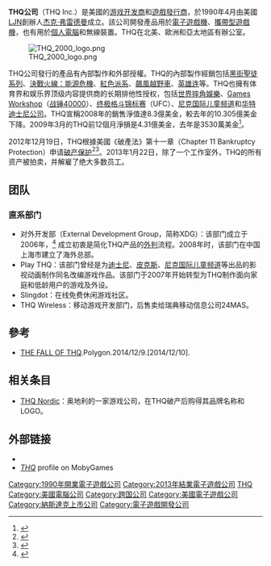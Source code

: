 {{noteTA
|G1=Games
|1=zh:黑道圣徒;zh-cn:黑道圣徒;zh-tw:黑街聖徒;
|2=zh-hans:外包;zh-hk:外判;zh-tw:外包;
}}
{{expand|time=2011-12-17T14:19:44+00:00}}
{{Infobox company
| company_name  = THQ公司
| company_name_en = THQ Inc.
| logo          = THQ logo 2011.svg
| logo_size     = 250px
| caption       = THQ从2011年开始使用的标志
| company_type  = [[上市公司|上市公司]]
| traded_as     = {{nasdaq|THQI}}
| foundation    = 1990年4月<ref>{{cite news |title=THQ's Video-Game Success Comes With Betting on Winners |url=http://articles.latimes.com/1991-12-24/business/fi-936_1_video-game-market/ |work=[[Los_Angeles_Times|Los Angeles Times]] |access-date=November 10, 2012 |date=December 24, 1991 |first=James F. |last=Peltz |archive-date=2014-07-16 |archive-url=https://web.archive.org/web/20140716232252/http://articles.latimes.com/1991-12-24/business/fi-936_1_video-game-market |dead-url=no }}</ref><ref name="Founding">{{cite web |url=http://investor.thq.com/phoenix.zhtml?c=96376&p=irol-IRHome |title=Investor Relations |website=THQ |archive-url=https://web.archive.org/web/20081216150054/http://investor.thq.com/phoenix.zhtml?c=96376&p=irol-IRHome |archive-date=December 16, 2008 |url-status=dead}}</ref>
| defunct       = {{End date|2013|01|23}}<ref>{{cite web|url=http://www.pcgamer.com/2013/01/24/thq-dissolves-auctions-off-properties-heres-who-got-what/|title=THQ dissolves, auctions off franchises and studios – here’s who bought what|last=Wilde|first=Tyler|publisher=[[PC_Gamer|PC Gamer]]|date=2013-01-23|accessdate=2013-01-23|archive-date=2013-01-27|archive-url=https://web.archive.org/web/20130127171146/http://www.pcgamer.com/2013/01/24/thq-dissolves-auctions-off-properties-heres-who-got-what/|dead-url=no}}</ref>
| founder = [[杰克·弗雷德曼|杰克·弗雷德曼]]
| fate          = [[破產|破產]]<small>（[[美國破產法第十一章|美國破產法第十一章]]）</small>
| location      = {{US}}[[加州|加州]][[阿古拉山_(加利福尼亞州)|阿古拉山]]
| area_served   = 遍及全球
| key_people    = Brian J. Farrell (董事長, 執行長, 總裁)<br/>Ian Curran (副總裁)
| industry      = [[電子遊戲產業|電子遊戲產業]]<br/>互動娛樂
| products      =  [[紅色派系|紅色派系系列]]<br/>[[塔克和符咒的神力|塔克和符咒的神力]]<br/>[[戰鎚40000：破曉之戰|戰鎚40000：破曉之戰]]<br/>WWE系列<br/>[[黑街聖徒系列|黑街聖徒系列]]<br/>[[暗黑血统|暗黑血统]]<br/>[[暗黑血统II|暗黑血统II]]<br/>[[毀滅全人類|毀滅全人類系列]]<br/>[[召唤者|召唤者]]<br/>[[家園戰線|家園戰線]]<br/>[[英雄連隊|英雄連隊]]
| revenue       = {{loss}} {{US$|6.65億|link=yes|passthrough=yes}} <small>(2011)</small><ref name="#1">{{Cite web |url=http://phx.corporate-ir.net/External.File?item=UGFyZW50SUQ9NTM1MDl8Q2hpbGRJRD0tMXxUeXBlPTM=&t=1 |title=THQ 2010 Annual Report |access-date=2011-12-17 |archive-url=https://web.archive.org/web/20190218021215/http://phx.corporate-ir.net/External.File?item=UGFyZW50SUQ9NTM1MDl8Q2hpbGRJRD0tMXxUeXBlPTM=&t=1 |archive-date=2019-02-18 |dead-url=yes }}</ref>
| net_income    = {{loss}} {{US$|1.36億|link=yes|passthrough=yes}} <small>(2011)</small><ref name="#1"/>
| num_employees =
| slogan        = 
| homepage      = [http://www.thq.com/ www.THQ.com]
}}
'''THQ公司'''（THQ Inc.）是美國的[[遊戲開發者|游戏开发商]]和[[遊戲發行商|遊戲發行商]]，於1990年4月由美國[[LJN|LJN]]創辦人[[杰克·弗雷德曼|杰克·弗雷德曼]]成立。該公司開發產品用於[[電子遊戲機|電子遊戲機]]、[[攜帶型遊戲機|攜帶型遊戲機]]，也有用於[[個人電腦|個人電腦]]和無線裝置。THQ在北美、歐洲和亞太地區有辦公室。

[[File:THQ_2000_logo.png|thumb]]

THQ公司發行的產品有內部製作和外部授權。THQ的內部製作經銷包括[[黑街聖徒系列|黑街聖徒系列]]、[[決戰火線：能源危機|決戰火線：能源危機]]、[[紅色派系|紅色派系]]、[[飆風越野車|飆風越野車]]、[[英雄连|英雄连]]等。THQ也擁有体育界和娱乐界顶级内容提供商的长期排他性授权，包括[[世界摔角娛樂|世界摔角娛樂]]、[[Games_Workshop|Games Workshop]]（[[战锤40000|战锤40000]]）、[[终极格斗锦标赛|终极格斗锦标赛]]（UFC）、[[尼克国际儿童频道|尼克国际儿童频道]]和[[华特迪士尼公司|华特迪士尼公司]]。THQ宣稱2008年的銷售淨值達8.3億美金，較去年的10.305億美金下降。2009年3月的THQ前12個月淨損是4.31億美金，去年是3530萬美金<ref>{{Cite web|title=GDN: THQ To Obtain Midway’s San Diego Studio|url=https://web.archive.org/web/20090813143501/http://www.gamersdailynews.com/story-12644-THQ-To-Obtain-Midways-San-Diego-Studio.html|access-date=2022-05-05|date=2009-08-13|work=web.archive.org}}</ref>。

2012年12月19日，THQ根據美國《破產法》第十一章（Chapter 11 Bankruptcy Protection）申请[[破产保护|破产保护]]<ref>{{cite web|title=THQ, Inc. - Company Profile, Information, Business Description, History, Background Information on THQ, Inc.|url=http://www.referenceforbusiness.com/history2/78/THQ-Inc.html|publisher=Reference of Business|accessdate=10 November 2012|archive-date=2014-04-16|archive-url=https://web.archive.org/web/20140416205701/http://www.referenceforbusiness.com/history2/78/THQ-Inc.html|dead-url=no}}</ref><ref>{{cite web|title=THQ Inc. Secures Asset Purchase Agreement with Affiliates of Clearlake Capital Group, L.P.|url=http://investor.thq.com/phoenix.zhtml?c=96376&p=irol-newsArticle&ID=1768687&highlight=|publisher='''THQ'''|accessdate=2012-12-19|archive-url=https://web.archive.org/web/20141018153755/http://investor.thq.com/phoenix.zhtml?c=96376&p=irol-newsArticle&ID=1768687&highlight=|archive-date=2014-10-18|dead-url=yes}}</ref>。2013年1月22日，除了一个工作室外，THQ的所有资产被拍卖，并解雇了绝大多数员工。

== 团队 ==
=== 直系部门 ===
* 对外开发部（External Development Group，简称XDG）：该部门成立于2006年，<ref>{{cite web |url=http://investor.thq.com/phoenix.zhtml?c=96376&p=irol-newsArticle&ID=831188&highlight= |title=THQ Announces Formation of XDG – New Team to Streamline Development Outsourcing Needs |publisher=Investor.thq.com |date=2006-03-14 |accessdate=2014-04-15 }}{{Dead link|date=2019年10月 |bot=InternetArchiveBot |fix-attempted=yes }}</ref> 成立初衷是简化THQ产品的[[外判|外判]]流程。2008年时，该部门在中国上海市建立了海外总部。
*Play THQ：该部门曾经是为[[迪士尼|迪士尼]]、[[皮克斯|皮克斯]]、[[尼克国际儿童频道|尼克国际儿童频道]]等出品的影视动画制作同名改编游戏作品。该部门于2007年开始转型为THQ制作面向家庭和低龄用户的游戏及外设。
*Slingdot：在线免费休闲游戏社区。
*THQ Wireless：移动游戏开发部门，后售卖给瑞典移动信息公司24MAS。

== 參考 ==
{{reflist}}
* [http://www.polygon.com/covers/2014/12/9/7257209/the-fall-of-thq THE FALL OF THQ]{{Wayback|url=http://www.polygon.com/covers/2014/12/9/7257209/the-fall-of-thq |date=20141209205528 }}.Polygon.2014/12/9.[2014/12/10].

== 相关条目 ==
* [[THQ_Nordic|THQ Nordic]]：奥地利的一家游戏公司，在THQ破产后购得其品牌名称和LOGO。

== 外部链接 ==
* {{Official website|http://www.thq.com/}}
* [http://www.mobygames.com/company/thq-inc ''THQ'']{{Wayback|url=http://www.mobygames.com/company/thq-inc |date=20111230042257 }} profile on MobyGames

[[Category:1990年開業電子遊戲公司|Category:1990年開業電子遊戲公司]]
[[Category:2013年結業電子遊戲公司|Category:2013年結業電子遊戲公司]]
[[Category:THQ|]]
[[Category:美國電腦公司|Category:美國電腦公司]]
[[Category:跨国公司|Category:跨国公司]]
[[Category:美國電子遊戲公司|Category:美國電子遊戲公司]]
[[Category:納斯達克上市公司|Category:納斯達克上市公司]]
[[Category:電子遊戲開發公司|Category:電子遊戲開發公司]]